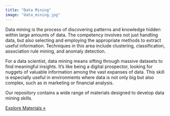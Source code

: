 ```yaml
---
title: "Data Mining"
image: "data_mining.jpg"
---
```


Data mining is the process of discovering patterns and knowledge hidden within large amounts of data. The competency involves not just handling data, but also selecting and employing the appropriate methods to extract useful information. Techniques in this area include clustering, classification, association rule mining, and anomaly detection.

For a data scientist, data mining means sifting through massive datasets to find meaningful insights. It’s like being a digital prospector, looking for nuggets of valuable information among the vast expanses of data. This skill is especially useful in environments where data is not only big but also complex, such as in marketing or financial analysis.

Our repository contains a wide range of materials designed to develop data mining skills.

::: Exlplore
[Explore Materials »](../module.qmd)
:::
